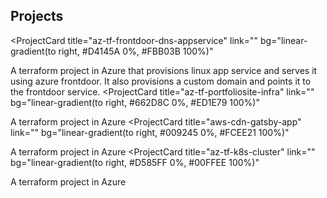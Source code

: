 ## Projects

<ProjectCard
  title="az-tf-frontdoor-dns-appservice"
  link=""
  bg="linear-gradient(to right, #D4145A 0%, #FBB03B 100%)"
>
A terraform project in Azure that provisions linux app service and serves it using azure frontdoor. It also provisions a custom domain and points it to the frontdoor service. 
</ProjectCard>
<ProjectCard
  title="az-tf-portfoliosite-infra"
  link=""
  bg="linear-gradient(to right, #662D8C 0%, #ED1E79 100%)"
>
A terraform project in Azure
</ProjectCard>
<ProjectCard
  title="aws-cdn-gatsby-app"
  link=""
  bg="linear-gradient(to right, #009245 0%, #FCEE21 100%)"
>
A terraform project in Azure
</ProjectCard>
<ProjectCard
  title="az-tf-k8s-cluster"
  link=""
  bg="linear-gradient(to right, #D585FF 0%, #00FFEE 100%)"
>
A terraform project in Azure
</ProjectCard>

